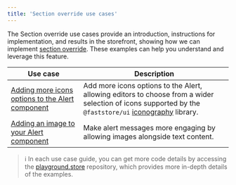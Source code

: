 ```yaml
---
title: 'Section override use cases'
---
```


The Section override use cases provide an introduction, instructions for implementation, and results in the storefront, showing how we can implement [section override](https://developers.vtex.com/docs/guides/faststore/overrides-overview). These examples can help you understand and leverage this feature.

| Use case | Description |
| -------- | ----------- |
| [Adding more icons options to the Alert component](https://developers.vtex.com/docs/guides/faststore/override-use-cases-adding-more-icon-options-to-the-alert-component) | Add more icons options to the Alert, allowing editors to choose from a wider selection of icons supported by the `@faststore/ui` [iconography](https://developers.vtex.com/docs/guides/faststore/reference-icons#usage) library.|
| [Adding an image to your Alert component](https://developers.vtex.com/docs/guides/faststore/override-use-cases-adding-an-image-to-the-alert-component) | Make alert messages more engaging by allowing images alongside text content. |

> ℹ️ In each use case guide, you can get more code details by accessing the [playground.store](https://github.com/vtex-sites/playground.store) repository, which provides more in-depth details of the examples.

